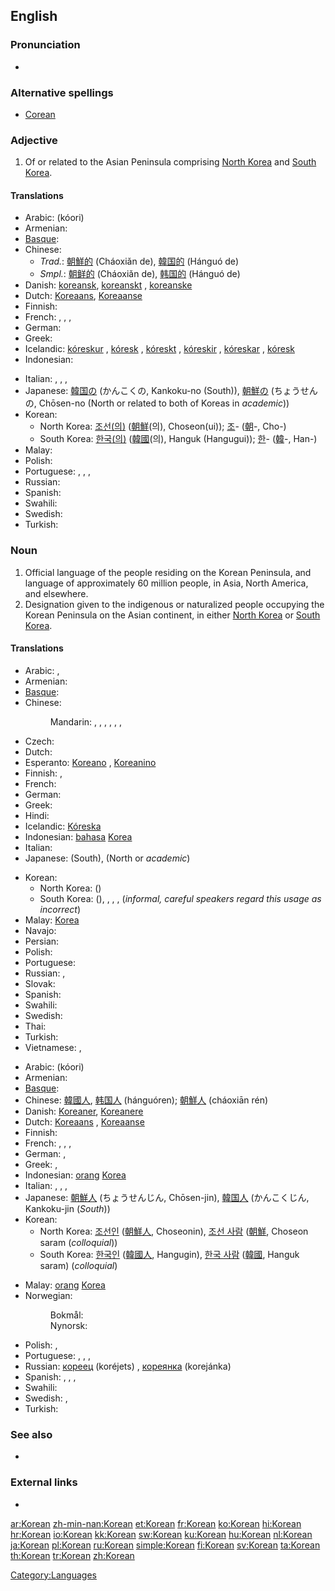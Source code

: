 {{interwiktionary|code=ko}}
{{also|korean|:Category:Korean language}}
==English==
{{wikipedia}}

===Pronunciation===
* {{audio|en-us-Korean.ogg|Audio (US)}}

===Alternative spellings===
* [[Corean]]

===Adjective===
{{en-adj|-}}

# Of or related to the Asian Peninsula comprising [[North Korea]] and [[South Korea]].

====Translations====
{{trans-top|relating to the Korean Peninsula}}
* Arabic: {{Arab|[[كوري]]}} (kóori) {{m}}
* Armenian: {{t|hy|կորեական|tr=koreakan}}
* [[Basque]]: {{t|eu|korear|xs=Basque}}
* Chinese:
** ''Trad.'': [[朝鮮]][[的]] (Cháoxiǎn de), [[韓国]][[的]] (Hánguó de)
** ''Smpl.'': [[朝鲜]][[的]] (Cháoxiǎn de), [[韩国]][[的]] (Hánguó de)
* Danish: [[koreansk]], [[koreanskt]] {{n}}, [[koreanske]] {{p}}
* Dutch: [[Koreaans]], [[Koreaanse]]
* Finnish: {{t-|fi|korealainen}}
* French: {{t+|fr|coréen|m}}, {{t+|fr|coréenne|f}}, {{t+|fr|coréens|m|p}}, {{t+|fr|coréennes|f|p}}
* German: {{t+|de|koreanisch}}
* Greek: {{t|el|κορεατικός|tr=koreatikós}}
* Icelandic: [[kóreskur]] {{m}}, [[kóresk]] {{f}}, [[kóreskt]] {{n}}, [[kóreskir]] {{m|p}}, [[kóreskar]] {{f|p}}, [[kóresk]] {{n|p}}
* Indonesian: {{t+|id|Korea|xs=Indonesian}}
{{trans-mid}}
* Italian: {{t+|it|coreano|m}}, {{t+|it|coreana|f}}, {{t+|it|coreani|m}}, {{t+|it|coreane|f|p}}
* Japanese: [[韓国]][[の]] (かんこくの, Kankoku-no (South)), [[朝鮮]][[の]] (ちょうせんの, Chōsen-no (North or related to both of Koreas in ''academic''))
* Korean:
** North Korea: [[조선]][[의|(의)]] ([[朝鮮]](의), Choseon(ui)); [[조]]- ([[朝]]-, Cho-)
** South Korea: [[한국]][[의|(의)]] ([[韓國]](의), Hanguk (Hangugui)); [[한]]- ([[韓]]-, Han-)
* Malay: {{t-|ms|Korea|xs=Malay}}
* Polish: {{t+|pl|koreański|m}}
* Portuguese: {{t+|pt|coreano|m}}, {{t-|pt|coreana|f}}, {{t-|pt|coreanos|m|p}}, {{t-|pt|coreanas|f|p}}
* Russian: {{t+|ru|корейский|tr=koréjskij}}
* Spanish: {{t+|es|coreano}}
* Swahili: {{t|sw|ya Korea|xs=Swahili}}
* Swedish: {{t+|sv|koreansk}}
* Turkish: {{t+|tr|Kore}}
{{trans-bottom}}

===Noun===
{{en-noun}}

# Official language of the people residing on the Korean Peninsula, and language of approximately 60 million people, in Asia, North America, and elsewhere.
# Designation given to the indigenous or naturalized people occupying the Korean Peninsula on the Asian continent, in either [[North Korea]] or [[South Korea]].

====Translations====
{{trans-top|language}}
* Arabic: {{t|ar|كوري|m|tr=kuuriy}},  {{t|ar|الكورية|f|tr=al-kuríyya}}
* Armenian: {{t-|hy|կորեերեն|tr=koreeren}}
* [[Basque]]: {{t|eu|koreera|xs=Basque}}
* Chinese:
*: Mandarin: {{t-|cmn|韓語|sc=Hani}}, {{t-|cmn|韩语|tr=Hányǔ|sc=Hani}}, {{t-|cmn|韓文|sc=Hani}}, {{t-|cmn|韩文|tr=Hánwén|sc=Hani}}, {{t-|cmn|朝鮮語|sc=Hani}}, {{t-|cmn|朝鲜语|tr=Cháoxiānyǔ|sc=Hani}},  {{tø|cmn|朝鮮語|tr=Chaoxianyu|sc=Hans}}
* Czech: {{t+|cs|korejština|f}}
* Dutch: {{t+|nl|Koreaans|n}}
* Esperanto: [[Koreano]] {{m}}, [[Koreanino]] {{f}}
* Finnish: {{t+|fi|korea}}, {{t+|fi|korean kieli}}
* French: {{t+|fr|coréen|m}}
* German: {{t+|de|Koreanisch}}
* Greek: {{t+|el|κορεατικά|n|p|tr=koreatiká}}
* Hindi: {{t|hi|कोरियाई|tr=kōriyā'ī|xs=Hindi}}
* Icelandic: [[Kóreska]]
* Indonesian: [[bahasa]] [[Korea]]
* Italian: {{t+|it|coreano}}
* Japanese: {{t+|ja|韓国語|tr=かんこくご, Kankoku-go}} (South), {{t+|ja|朝鮮語|tr=ちょうせんご, Chōsen-go}} (North or ''academic'')
{{trans-mid}}
* Korean:
** North Korea: {{t+|ko|조선어|tr=Joseoneo|sc=Hang}} ({{t+|ko|朝鮮語|sc=Hani}})
** South Korea: {{t+|ko|한국어|tr=Hangugeo|sc=Hang}} ({{t|ko|韓國語|sc=Hani}}), {{t+|ko|한국말|tr=Hangungmal|sc=Hang}}, {{t+|ko|국어|tr=Gugeo|sc=Hang}}, {{t+|ko|우리말|tr=Urimal|sc=Hang}}, {{t+|ko|한글|tr=Hangeul|sc=Hang}} (''informal, careful speakers regard this usage as incorrect'')
* Malay: {{l|ms|bahasa}} [[Korea]]
* Navajo: {{tø|nv|Kolíya bizaad}}
* Persian: {{t|fa|کرهای|xs=Persian}}
* Polish: {{t+|pl|koreański|m}}
* Portuguese: {{t+|pt|coreano|m}}
* Russian: {{t+|ru|корейский язык|m|tr=koréjskij jazýk}},  {{t+|ru|корейский|tr=koréjskij}}
* Slovak: {{t+|sk|kórejčina|f}}
* Spanish: {{t+|es|coreano}}
* Swahili: {{t|sw|Kikorea|xs=Swahili}}
* Swedish: {{t+|sv|koreanska|c}}
* Thai: {{t+|th|ภาษาเกาหลี|tr= paa-săa gao-lĕe}}
* Turkish: {{t+|tr|Korece}}
* Vietnamese: {{t|vi|tiếng Hàn Quốc|xs=Vietnamese}},  {{t|vi|tiếng Triều Tiên|xs=Vietnamese}}
{{trans-bottom}}

{{trans-top|person}}
* Arabic: {{Arab|[[كوري]]}} (kóori) {{m}}
* Armenian: {{t|hy|կորեացի|tr=koreac’i}}
* [[Basque]]: {{t|eu|korear|xs=Basque}}
* Chinese: [[韓國人]], [[韩国人]] (hánguóren); [[朝鮮人]] (cháoxiān rén)
* Danish: [[Koreaner]], [[Koreanere]] {{p}}
* Dutch: [[Koreaans]] {{m}}, [[Koreaanse]] {{f}}
* Finnish: {{t-|fi|korealainen}}
* French: {{t+|fr|Coréen|m}}, {{t+|fr|Coréenne|f}}, {{t+|fr|Coréens|m|p}}, {{t+|fr|Coréennes|f|p}}
* German: {{t+|de|Koreaner|m}}, {{t+|de|Koreanerin|f}}
* Greek: {{t+|el|Κορεάτης|tr=Koreátis}}, {{t|el|Κορεάτισσα|f|tr=Koreátissa}}
* Indonesian: [[orang]] [[Korea]]
* Italian: {{t+|it|coreano|m}}, {{t+|it|coreana|f}}, {{t+|it|coreani|m|p}}, {{t+|it|coreane|f|p}}
* Japanese: [[朝鮮人]] (ちょうせんじん, Chōsen-jin), [[韓国人]] (かんこくじん, Kankoku-jin (''South''))
* Korean:
** North Korea: [[조선인]] ([[朝鮮人]], Choseonin), [[조선 사람]] ([[朝鮮]], Choseon saram (''colloquial''))
** South Korea: [[한국인]] ([[韓國人]], Hangugin), [[한국 사람]] ([[韓國]], Hanguk saram) (''colloquial'')
{{trans-mid}}
* Malay: [[orang]] [[Korea]]
* Norwegian:
*: Bokmål: {{t-|no|koreaner|m}}
*: Nynorsk: {{t-|nn|koreanar|m|xs=Norwegian Nynorsk}}
* Polish: {{t+|pl|Koreańczyk|m}}, {{t+|pl|Koreanka|f}}
* Portuguese: {{t+|pt|coreano|m}}, {{t-|pt|coreana|f}}, {{t-|pt|coreanos|m|p}}, {{t-|pt|coreanas|f|p}}
* Russian: [[кореец]] (koréjets) {{m}}, [[кореянка]] (korejánka) {{f}}
* Spanish: {{t+|es|coreano|m}}, {{t-|es|coreana|f}}, {{t-|es|coreanos|m|p}}, {{t-|es|coreanas|f|p}}
* Swahili: {{t|sw|wakorea|xs=Swahili}}
* Swedish: {{t+|sv|Korean|m|alt=korean}}, {{t+|sv|koreanska|f}}
* Turkish: {{t+|tr|Koreli}}
{{trans-bottom}}

===See also===
* {{langcat}}

===External links===
* {{ISO 639|link=Ethnologue|1code=ko|code=kor}}

[[Category:Languages]]

[[ar:Korean]]
[[zh-min-nan:Korean]]
[[et:Korean]]
[[fr:Korean]]
[[ko:Korean]]
[[hi:Korean]]
[[hr:Korean]]
[[io:Korean]]
[[kk:Korean]]
[[sw:Korean]]
[[ku:Korean]]
[[hu:Korean]]
[[nl:Korean]]
[[ja:Korean]]
[[pl:Korean]]
[[ru:Korean]]
[[simple:Korean]]
[[fi:Korean]]
[[sv:Korean]]
[[ta:Korean]]
[[th:Korean]]
[[tr:Korean]]
[[zh:Korean]]